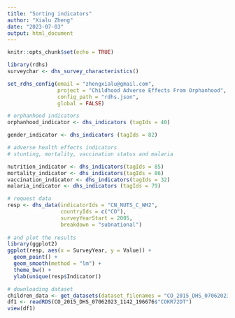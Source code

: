 ```yaml
---
title: "Sorting indicators"
author: "Xialu Zheng"
date: "2023-07-03"
output: html_document
---
```


```r
knitr::opts_chunk$set(echo = TRUE)
```

```r
library(rdhs)
surveychar <- dhs_survey_characteristics()

set_rdhs_config(email = "zhengxialu@gmail.com",
                project = "Childhood Adverse Effects From Orphanhood",
                config_path = "rdhs.json",
                global = FALSE)
````

```r
# orphanhood indicators
orphanhood_indicator <- dhs_indicators (tagIds = 40)

gender_indicator <- dhs_indicators (tagIds = 82)
````

```r
# adverse health effects indicators
# stunting, mortality, vaccination status and malaria

nutrition_indicator <- dhs_indicators(tagIds = 85)
mortality_indicator <- dhs_indicators(tagIds = 86)
vaccination_indicator <- dhs_indicators(tagIds = 32)
malaria_indicator <- dhs_indicators (tagIds = 79)
````

```r
# request data                
resp <- dhs_data(indicatorIds = "CN_NUTS_C_WH2",    
                 countryIds = c("CO"),
                 surveyYearStart = 2005,            
                 breakdown = "subnational")         
                                                    
# and plot the results                              
library(ggplot2)                                    
ggplot(resp, aes(x = SurveyYear, y = Value)) +      
  geom_point() +                                    
  geom_smooth(method = "lm") +                      
  theme_bw() +                                      
  ylab(unique(resp$Indicator)) 
```

```r
# downloading dataset
children_data <- get_datasets(dataset_filenames = "CO_2015_DHS_07062023_1142_196676.zip")
df1 <- readRDS(CO_2015_DHS_07062023_1142_196676$"COKR72DT")
view(df1)
```